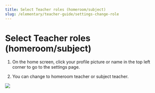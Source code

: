 ```yaml
---
title: Select Teacher roles (homeroom/subject)
slug: /elementary/teacher-guide/settings-change-role
---
```



# Select Teacher roles (homeroom/subject)

1. On the home screen, click your profile picture or name in the top left corner to go to the settings page.

2. You can change to homeroom teacher or subject teacher.

<Image src="/img/en/elementary/teacher/10-02.jpg" size="lg" />
